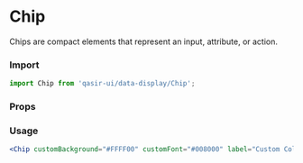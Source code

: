 
# Chip

<Subtitle>
Chips are compact elements that represent an input, attribute, or action.
</Subtitle>

<CustomChip customBackground="#FFFF00" customFont="#008000" label="Custom Color"/>

<div style={{marginBottom: 50}}></div>

### Import
```js
import Chip from 'qasir-ui/data-display/Chip';
```

### Props
<ArgsTable of={CustomChip} />



### Usage
```jsx
<Chip customBackground="#FFFF00" customFont="#008000" label="Custom Color"/>
```
